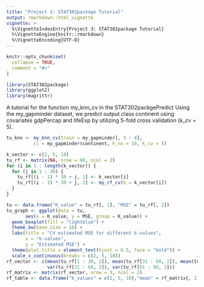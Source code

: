 ```yaml
---
title: "Project 3: STAT302package Tutorial"
output: rmarkdown::html_vignette
vignette: >
  %\VignetteIndexEntry{Project 3: STAT302package Tutorial}
  %\VignetteEngine{knitr::rmarkdown}
  %\VignetteEncoding{UTF-8}
---
```


```r
knitr::opts_chunk$set(
  collapse = TRUE,
  comment = "#>"
)
```

```r
library(STAT302package)
library(ggplot2)
library(magrittr)
```
A tutorial for the function my_knn_cv in the STAT302packgePredict 
Using the my_gapminder dataset, we predict output class continent using covariates gdpPercap and lifeExp by utilizing 5-fold cross validation (k_cv = 5).

```r
tu_knn <- my_knn_cv(train = my_gapminder[, 3 : 4], 
          cl = my_gapminder$continent, k_nn = 10, k_cv = 5)
```

```r
k_vector <- c(2, 5, 10)
tu_rf <- matrix(NA, nrow = 90, ncol = 2)
for (i in 1 : length(k_vector)) {
  for (j in 1 : 30) {
    tu_rf[(i - 1) * 30 + j, 1] <- k_vector[i]
    tu_rf[(i - 1) * 30 + j, 2] <- my_rf_cv(k = k_vector[i])
  }
}
```

```r
tu <- data.frame("K_value" = tu_rf[, 1], "MSE" = tu_rf[, 2])
tu_graph <- ggplot(data = tu,
       aes(x = K_value, y = MSE, group = K_value)) +
  geom_boxplot(fill = "lightblue") +
  theme_bw(base_size = 16) +
  labs(title = "CV estimated MSE for different k-values",
       x = "k-values",
       y = "Estimated MSE") + 
  theme(plot.title = element_text(hjust = 0.5, face = "bold")) +
  scale_x_continuous(breaks = c(2, 5, 10)) 
rf_vector <- c(mean(tu_rf[1 : 30, 2]), mean(tu_rf[31 : 60, 2]), mean(tu_rf[61 : 90, 2]), var(tu_rf[1 : 30, 2]),
               var(tu_rf[31 : 60, 2]), var(tu_rf[61 : 90, 2]))
rf_matrix <- matrix(rf_vector, nrow = 3, ncol = 2)
rf_table <- data.frame("k_values" = c(2, 5, 10),"mean" = rf_matrix[, 1], "variance" = rf_matrix[, 2])
```
